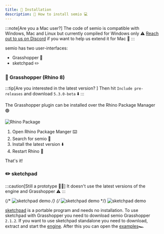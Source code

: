 ```yaml
---
title: 🥈 Installation
description: 📝 How to install semio 💻
---
```



:::note[Are you a Mac user?]
The code of semio is compatible with Windows, Mac and Linux but currently compiled for Windows only ⚠️
[Reach out to us on Discord](https://discord.gg/m6nnf6pQRc) if you want to help us extend it for Mac 👐
:::

semio has two user-interfaces:

- Grasshopper 🦗
- sketchpad ✏️

### 🦗 Grasshopper (Rhino 8)

:::tip[Are you interested in the latest version? ]
Then hit `Include pre-releases` and download `5.3.0-beta` ⬇️
:::

The Grasshopper plugin can be installed over the Rhino Package Manager 🟢

![Rhino Package](../../../../../assets/images/rhinopackage.gif)

<Steps>

1. Open Rhino Package Manger ⌨️
2. Search for semio 🔎
3. Install the latest version ⬇️
4. Restart Rhino 🔄

</Steps>

That's it!

### ✏️ sketchpad

:::caution[Still a prototype 🧑‍💻]
It doesn't use the latest versions of the engine and Grasshopper ⚠️
:::

{/* ![sketchpad demo](../../../../../assets/images/sketchpad-demo.gif) */}
{/* ![sketchpad demo](../../../../../assets/images/sketchpad-demo.png) */}
![sketchpad demo](https://raw.githubusercontent.com/usalu/semio/main/assets/images/sketchpad-demo.gif)

[sketchpad](https://github.com/usalu/semio/releases/download/r24.07-1/sketchpad.exe) is a portable program and needs no installation. To use sketchpad with Grasshopper you need to download semio Grasshopper `2.1.2`. If you want to use sketchpad standalone you need to download, extract and start the [engine](https://github.com/usalu/semio/releases/download/r24.07-1/engine.zip). After this you can open the [examples](https://github.com/usalu/semio/releases/download/r24.07-1/examples.zip)🏎️
